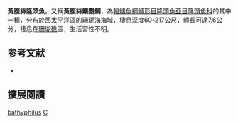 {{Speciesbox
| name = 黃腹絲隆頭魚
| status = LC
| status_system = IUCN3.1
| genus = Cirrhilabrus
| species = bathyphilus
| authority = Randall & Nagareda, 2002
| synonyms = 
}}

'''黃腹絲隆頭魚'''，又稱'''黃腹絲鰭鸚鯛'''，為[[輻鰭魚綱|輻鰭魚綱]][[鱸形目|鱸形目]][[隆頭魚亞目|隆頭魚亞目]][[隆頭魚科|隆頭魚科]]的其中一[[種|種]]，分布於西[[太平洋|太平洋]]區的[[珊瑚海|珊瑚海]]海域，棲息深度60-217公尺，體長可達7.6公分，棲息在[[珊瑚礁|珊瑚礁]]區，生活習性不明。
==参考文献==
*{{FishBase_species|genus=Cirrhilabrus|species=bathyphilus|year=2013|month=7}}
== 擴展閱讀 ==
{{refbegin}}
{{wikispecies-inline|Cirrhilabrus bathyphilus|黃腹絲隆頭魚}}
{{refend}}
{{Taxonbar|from=Q2187838}}

[[Category:絲隆頭魚屬|bathyphilus]]
[[Category:2002年描述的魚類|C]]


{{鱸形目小作品}}